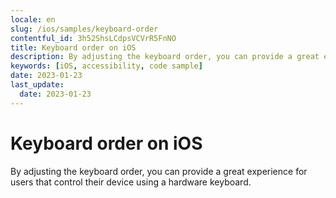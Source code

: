```yaml
---
locale: en
slug: /ios/samples/keyboard-order
contentful_id: 3h52ShsLCdpsVCVrR5FnNO
title: Keyboard order on iOS
description: By adjusting the keyboard order, you can provide a great experience for users that control their device using a hardware keyboard.
keywords: [iOS, accessibility, code sample]
date: 2023-01-23
last_update:
  date: 2023-01-23
---
```


# Keyboard order on iOS

By adjusting the keyboard order, you can provide a great experience for users that control their device using a hardware keyboard.

<CodeSample id="keyboard-order" locale="en" platform="ios"/>
